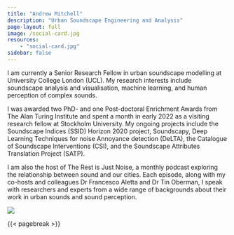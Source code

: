 ```yaml
---
title: "Andrew Mitchell"
description: "Urban Soundscape Engineering and Analysis"
page-layout: full
image: /social-card.jpg
resources:
    - "social-card.jpg"
sidebar: false
---
```


::: {.column-page-inset}
::: {.column-page-inset-left}
I am currently a Senior Research Fellow in urban soundscape modelling at University College London (UCL). My research interests include soundscape analysis and visualisation, machine learning, and human perception of complex sounds. 

I was awarded two PhD- and one Post-doctoral Enrichment Awards from The Alan Turing Institute and spent a month in early 2022 as a visiting research fellow at Stockholm University. My ongoing projects include the Soundscape Indices (SSID) Horizon 2020 project, Soundscapy, Deep Learning Techniques for noise Annoyance detection (DeLTA), the Catalogue of Soundscape Interventions (CSI), and the Soundscape Attributes Translation Project (SATP).

I am also the host of The Rest is Just Noise, a monthly podcast exploring the relationship between sound and our cities. Each episode, along with my co-hosts and colleagues Dr Francesco Aletta and Dr Tin Oberman, I speak with researchers and experts from a wide range of backgrounds about their work in urban sounds and sound perception.

:::

<div class="column-margin column-container">
![](headshot.jpg){.rounded}
</div>
:::

<div id='buzzsprout-large-player'></div><script type='text/javascript' charset='utf-8' src='https://www.buzzsprout.com/1438372.js?container_id=buzzsprout-large-player&player=large'></script>

{{< pagebreak >}}

::: {.column-page-inset .text-center}
```{=html}
<a class="btn btn-outline-dark", href="https://twitter.com/AcousticsMan" target="_blank" rel="noopener noreferrer">
    <i class="bi bi-twitter" role='img' aria-label='Twitter'></i>
</a>

<a class="btn btn-outline-dark", href="https://github.com/MitchellAcoustics" target="_blank" rel="noopener noreferrer">
    <i class="bi bi-github" role='img' aria-label='Github'></i>
</a>

<a class="btn btn-outline-dark", href="https://www.linkedin.com/in/andrew-mitchell-acoustics/" target="_blank" rel="noopener noreferrer">
    <i class="bi bi-linkedin" role='img' aria-label='LinkedIn'></i>
</a>

<a class="btn btn-outline-dark", href="https://scholar.google.com/citations?user=xydj7cEAAAAJ&hl=en" target="_blank" rel="noopener noreferrer">
    <i class="ai ai-google-scholar" role='img' aria-label='Google Scholar'></i>
</a>

<!-- <a class="btn btn-outline-dark", href="https://arxiv.org/a/dimmery_d_1.html" target="_blank" rel="noopener noreferrer">
    <i class="ai ai-arxiv" role='img' aria-label='arXiv'></i>
</a> -->

<a class="btn btn-outline-dark", href="mailto:andrew.mitchell.18@ucl.ac.uk" target="_blank" rel="noopener noreferrer">
    <i class="ai bi-envelope" role='img' aria-label='email'></i>
</a>
```
:::


